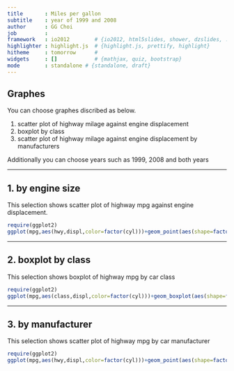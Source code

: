 ```yaml
---
title       : Miles per gallon
subtitle    : year of 1999 and 2008
author      : GG Choi
job         : 
framework   : io2012        # {io2012, html5slides, shower, dzslides, ...}
highlighter : highlight.js  # {highlight.js, prettify, highlight}
hitheme     : tomorrow      # 
widgets     : []            # {mathjax, quiz, bootstrap}
mode        : standalone # {standalone, draft}
---
```


## Graphes

You can choose graphes discribed as below.

1. scatter plot of highway milage against engine displacement
2. boxplot by class
3. scatter plot of highway milage against engine displacement by manufacturers

Additionally you can choose years such as 1999, 2008 and both years

----

## 1. by engine size

This selection shows scatter plot of highway mpg against engine displacement. 

```r
require(ggplot2)
ggplot(mpg,aes(hwy,displ,color=factor(cyl)))+geom_point(aes(shape=factor(year)))
```

-----

## 2. boxplot by class

This selection shows boxplot of highway mpg by car class


```r
require(ggplot2)
ggplot(mpg,aes(class,displ,color=factor(cyl)))+geom_boxplot(aes(shape=factor(year)))
```

-----

## 3. by manufacturer

This selection shows scatter plot of highway mpg by car manufacturer


```r
require(ggplot2)
ggplot(mpg,aes(hwy,displ,color=factor(cyl)))+geom_point(aes(shape=factor(year)))+facet_wrap(~manufacturer)
```



